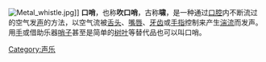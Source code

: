 {{Unreferenced|time=2017-10-29T20:43:58+00:00}}
{{Expand|time=2017-10-29T20:43:58+00:00}}
[[File:Metal_whistle.jpg|thumb]]]]
'''口哨'''，也称'''吹口哨'''，古称'''啸'''，是一种通过[[口腔|口腔]]内不断流过的空气发[[声|声]]的方法，以空气流被[[舌头|舌头]]、[[嘴唇|嘴唇]]、[[牙齿|牙齿]]或[[手指|手指]]控制来产生[[湍流|湍流]]而发声。用[[手|手]]或借助乐器[[哨子_(器物)|哨子]]甚至是简单的[[树叶|树叶]]等替代品也可以叫口哨。

{{中国民族乐器}}
{{Authority control}}
{{Musical-instruments-stub}}

[[Category:声乐|Category:声乐]]